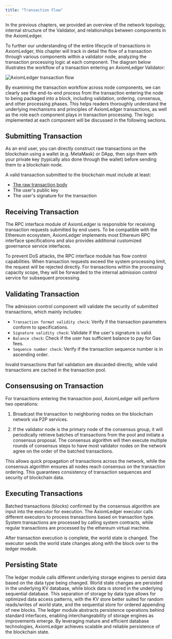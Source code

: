 ```yaml
---
title: "Transaction Flow"
---
```


In the previous chapters, we provided an overview of the network topology, internal structure of the Validator, 
and relationships between components in the AxiomLedger. 

To further our understanding of the entire lifecycle of transactions in AxiomLedger, this chapter will track 
in detail the flow of a transaction through various components within a validator node, analyzing the
 transaction processing logic at each component. The diagram below illustrates the workflow of a transaction 
 entering an AxiomLedger Validator:


![AxiomLedger transaction flow](../../images/system-design/axiomledger-tx-flow-en.png)

By examining the transaction workflow across node components, we can clearly see the end-to-end process 
from the transaction entering the node to being packaged into a block, including validation, ordering, 
consensus, and other processing phases. This helps readers thoroughly understand the underlying mechanisms
 and principles of AxiomLedger transactions, as well as the role each component plays in transaction 
 processing. The logic implemented at each component will be discussed in the following sections.


## Submitting Transaction

As an end user, you can directly construct raw transactions on the blockchain using a wallet (e.g. MetaMask) 
or DApp, then sign them with your private key (typically also done through the wallet) before sending them 
to a blockchain node. 

A valid transaction submitted to the blockchain must include at least:

* [The raw transaction body](../../documentation/core-concepts/transactions.en)
* The user's public key 
* The user's signature for the transaction

## Receiving Transaction

The RPC interface module of AxiomLedger is responsible for receiving transaction requests submitted by
 end users. To be compatible with the Ethereum ecosystem, AxiomLedger implements most Ethereum RPC interface 
 specifications and also provides additional customized governance service interfaces.

To prevent DoS attacks, the RPC interface module has flow control capabilities. When transaction requests 
exceed the system processing limit, the request will be rejected directly. For transactions within the 
processing capacity scope, they will be forwarded to the internal admission control service for subsequent processing.



## Validating Transaction

The admission control component will validate the security of submitted transactions, which mainly includes:

- `Transaction format validity check`: Verify if the transaction parameters conform to specifications.
- `Signature validity check`: Validate if the user's signature is valid.
- `Balance check`: Check if the user has sufficient balance to pay for Gas fees. 
- `Sequence number check`: Verify if the transaction sequence number is in ascending order.

Invalid transactions that fail validation are discarded directly, while valid transactions are cached in the transaction pool.


## Consensusing on Transaction

For transactions entering the transaction pool, AxiomLedger will perform two operations:

1. Broadcast the transaction to neighboring nodes on the blockchain network via P2P services. 

2. If the validator node is the primary node of the consensus group, it will periodically retrieve batches of transactions from the pool and initiate a consensus proposal. 
The consensus algorithm will then execute multiple rounds of consensus steps to have most validator nodes on the network agree on the order of the batched transactions.

This allows quick propagation of transactions across the network, while the consensus algorithm ensures 
all nodes reach consensus on the transaction ordering. This guarantees consistency of transaction sequences 
and security of blockchain data.

## Executing Transactions

Batched transactions (blocks) confirmed by the consensus algorithm are input into the executor for execution. 
The AxiomLedger executor calls different executors to process transactions based on transaction type. System 
transactions are processed by calling system contracts, while regular transactions are processed by the ethereum
virtual machine. 

After transaction execution is complete, the world state is changed. The executor sends the world state changes 
along with the block over to the ledger module.


## Persisting State

The ledger module calls different underlying storage engines to persist data based on the data type being changed.
World state changes are persisted in the underlying KV database, while block data is stored in the underlying 
sequential database. This separation of storage by data type allows for optimized data access patterns, with the 
KV store better suited for random reads/writes of world state, and the sequential store for ordered appending 
of new blocks. The ledger module abstracts persistence operations behind standard interfaces, enabling 
interchangeability of storage engines as improvements emerge. By leveraging mature and efficient database 
technologies, AxiomLedger achieves scalable and reliable persistence of the blockchain state.
